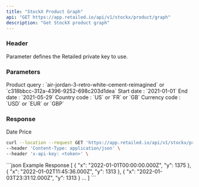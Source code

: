 ```yaml
---
title: "StockX Product Graph"
api: "GET https://app.retailed.io/api/v1/stockx/product/graph"
description: "Get StockX product graph"
---
```


### Header

<ParamField header="x-api-key" type="string" required={true}>
    Parameter defines the Retailed private key to use.
</ParamField>

### Parameters

<ParamField query="query" type="string" optional={false} placeholder="nike-air-max-1-travis-scott-wheat">
    Product query : `air-jordan-3-retro-white-cement-reimagined` or `c318bbcc-312a-4396-9252-698c203d1dea`
</ParamField>

<ParamField query="start_date" type="string" optional={false} placeholder="2022-01-01">
    Start date : `2021-01-01`
</ParamField>

<ParamField query="end_date" type="string" optional={false} placeholder="2022-05-29">
    End date : `2021-05-29`
</ParamField>

<ParamField query="country" type="string" optional={false} placeholder="US">
    Country code : `US` or `FR` or `GB`
</ParamField>

<ParamField query="currency" type="string" optional={false} placeholder="USD">
    Currency code : `USD` or `EUR` or `GBP`
</ParamField>

### Response

<ResponseField name="object" type="Graph List">
    <Expandable title="properties" defaultOpen={true}>
        <ResponseField name="x" type="string">
            Date
        </ResponseField>
        <ResponseField name="y" type="number">
            Price
        </ResponseField>
    </Expandable>
</ResponseField>

<RequestExample>

```bash Example Request
curl --location --request GET 'https://app.retailed.io/api/v1/stockx/product/graph?query=lego-star-wars-tie-fighter-set-9492&start_date=2022-01-01&end_date=2022-05-29' \
--header 'Content-Type: application/json' \
--header 'x-api-key: <token>' \
```

</RequestExample>

<ResponseExample>
```json Example Response
[
    {
        "x": "2022-01-01T00:00:00.000Z",
        "y": 1375
    },
    {
        "x": "2022-01-02T11:45:36.000Z",
        "y": 1313
    },
    {
        "x": "2022-01-03T23:31:12.000Z",
        "y": 1313
    }
    ...
]
```
</ResponseExample>
